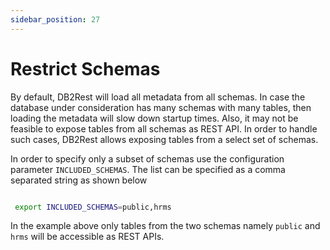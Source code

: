 ```yaml
---
sidebar_position: 27
---
```


# Restrict Schemas

By default, DB2Rest will load all metadata from all schemas. In case the database under consideration has many schemas with
many tables, then loading the metadata will slow down startup times. Also, it may not be feasible to expose tables from all
schemas as REST API. In order to handle such cases, DB2Rest allows exposing tables from a select set of schemas.


In order to specify only a subset of schemas use the configuration parameter `INCLUDED_SCHEMAS`. The list can be specified as a comma separated string as shown below

```bash

 export INCLUDED_SCHEMAS=public,hrms

```

In the example above only tables from the two schemas namely `public` and `hrms` will be accessible as REST APIs.




